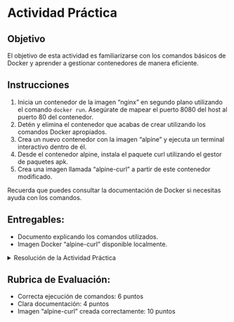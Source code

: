 # Actividad Práctica

## Objetivo

El objetivo de esta actividad es familiarizarse con los comandos básicos de Docker y aprender a gestionar contenedores de manera eficiente.

## Instrucciones

1. Inicia un contenedor de la imagen "nginx" en segundo plano utilizando el comando `docker run`. Asegúrate de mapear el puerto 8080 del host al puerto 80 del contenedor.
2. Detén y elimina el contenedor que acabas de crear utilizando los comandos Docker apropiados.
3. Crea un nuevo contenedor con la imagen "alpine" y ejecuta un terminal interactivo dentro de él.
4. Desde el contenedor alpine, instala el paquete curl utilizando el gestor de paquetes apk.
5. Crea una imagen llamada "alpine-curl" a partir de este contenedor modificado.

Recuerda que puedes consultar la documentación de Docker si necesitas ayuda con los comandos.

## Entregables:

- Documento explicando los comandos utilizados.
- Imagen Docker "alpine-curl" disponible localmente.


<details>
  <summary>Resolución de la Actividad Práctica</summary>

- Iniciar un contenedor Nginx:

``` bash
docker run -d -p 8080:80 --name my-nginx nginx
```
Detener y eliminar el contenedor Nginx:

``` bash
docker stop my-nginx
docker rm my-nginx
```
Crear un contenedor Alpine interactivo:

``` bash
docker run -it --name my-alpine alpine /bin/sh
```
Instalar el paquete curl desde el contenedor Alpine:

``` bash
apk add --no-cache curl
```
Crear una nueva imagen "alpine-curl":

``` bash
docker commit my-alpine alpine-curl
```
</details>

## Rubrica de Evaluación:

- Correcta ejecución de comandos: 6 puntos
- Clara documentación: 4 puntos
- Imagen "alpine-curl" creada correctamente: 10 puntos